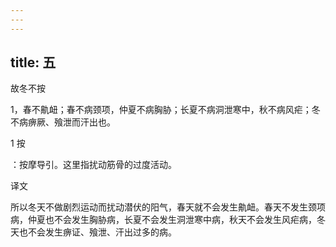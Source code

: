 ```yaml
---
---
---
```

title: 五
---




故冬不按



1，春不鼽衄；春不病颈项，仲夏不病胸胁；长夏不病洞泄寒中，秋不病风疟；冬不病痹厥、飱泄而汗出也。

1 按



：按摩导引。这里指扰动筋骨的过度活动。

译文

所以冬天不做剧烈运动而扰动潜伏的阳气，春天就不会发生鼽衄。春天不发生颈项病，仲夏也不会发生胸胁病，长夏不会发生洞泄寒中病，秋天不会发生风疟病，冬天也不会发生痹证、飱泄、汗出过多的病。